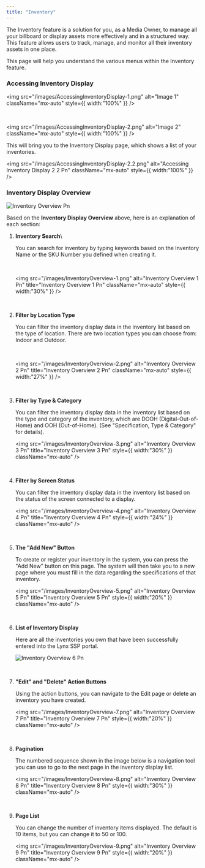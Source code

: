 ```yaml
---
title: "Inventory"
---
```


The Inventory feature is a solution for you, as a Media Owner, to manage all your billboard or display assets more effectively and in a structured way. This feature allows users to track, manage, and monitor all their inventory assets in one place.

This page will help you understand the various menus within the Inventory feature.

### Accessing Inventory Display

<img
  src="/images/AccessingInventoryDisplay-1.png"
  alt="Image 1"
  className="mx-auto"
  style={{ width:"100%" }}
/>

<p class="text-sm"> ‎ ‎ ‎ ‎ ‎ ‎ ‎ ‎ ‎ ‎ ‎ ‎ ‎ ‎ ‎ ‎ ‎ ‎ ‎ ‎ ‎ ‎ ‎</p>

<img
  src="/images/AccessingInventoryDisplay-2.png"
  alt="Image 2"
  className="mx-auto"
  style={{ width:"100%" }}
/>

<p class="text-sm">This will bring you to the Inventory Display page, which shows a list of your inventories. </p>

<img
  src="/images/AccessingInventoryDisplay-2.2.png"
  alt="Accessing Inventory Display 2 2 Pn"
  className="mx-auto"
  style={{ width:"100%" }}
/>

### Inventory Display Overview

![Inventory Overview Pn](/images/InventoryOverview.png)

Based on the **Inventory Display Overview** above, here is an explanation of each section:

1. **Inventory Search**\
   <p class="text-sm">You can search for inventory by typing keywords based on the Inventory Name or the SKU Number you defined when creating it.</p>

   ‎ ‎ ‎ ‎ ‎ ‎ ‎ ‎ ‎ ‎ ‎ ‎ ‎ ‎ ‎ ‎ ‎ ‎ ‎ ‎ ‎ ‎ ‎

   <img
     src="/images/InventoryOverview-1.png"
     alt="Inventory Overview 1 Pn"
     title="Inventory Overview 1 Pn"
     className="mx-auto"
     style={{ width:"30%" }}
   />

   ‎ ‎ ‎ ‎ ‎ ‎ ‎ ‎ ‎ ‎ ‎ ‎ ‎ ‎ ‎ ‎ ‎ ‎ ‎ ‎ ‎ ‎ ‎
2. **Filter by Location Type**

   <p class="text-sm">You can filter the inventory display data in the inventory list based on the type of location. There are two location types you can choose from: Indoor and Outdoor.</p>
   ‎ ‎ ‎ ‎ ‎ ‎ ‎ ‎ ‎ ‎ ‎ ‎ ‎ ‎ ‎ ‎ ‎ ‎ ‎ ‎ ‎ ‎ ‎

   <img
     src="/images/InventoryOverview-2.png"
     alt="Inventory Overview 2 Pn"
     title="Inventory Overview 2 Pn"
     className="mx-auto"
     style={{ width:"27%" }}
   />
   <p class="text-sm"> ‎ ‎ ‎ ‎ ‎ ‎ ‎ ‎ ‎ ‎ ‎ ‎ ‎ ‎ ‎ ‎ ‎ ‎ ‎ ‎ ‎ ‎ ‎</p>
   
3. **Filter by Type & Category**

   <p class="text-sm">You can filter the inventory display data in the inventory list based on the type and category of the inventory, which are DOOH (Digital-Out-of-Home) and OOH (Out-of-Home). (See "Specification, Type & Category" for details).</p>

   <img
     src="/images/InventoryOverview-3.png"
     alt="Inventory Overview 3 Pn"
     title="Inventory Overview 3 Pn"
     style={{ width:"30%" }}
     className="mx-auto"
   />
   <p class="text-sm"> ‎ ‎ ‎ ‎ ‎ ‎ ‎ ‎ ‎ ‎ ‎ ‎ ‎ ‎ ‎ ‎ ‎ ‎ ‎ ‎ ‎ ‎ ‎</p>

4. **Filter by Screen Status**

   <p class="text-sm">You can filter the inventory display data in the inventory list based on the status of the screen connected to a display.</p>

   <img
     src="/images/InventoryOverview-4.png"
     alt="Inventory Overview 4 Pn"
     title="Inventory Overview 4 Pn"
     style={{ width:"24%" }}
     className="mx-auto"
   />
   <p class="text-sm"> ‎ ‎ ‎ ‎ ‎ ‎ ‎ ‎ ‎ ‎ ‎ ‎ ‎ ‎ ‎ ‎ ‎ ‎ ‎ ‎ ‎ ‎ ‎</p>

5. **The "Add New" Button**

   <p class="text-sm">To create or register your inventory in the system, you can press the "Add New" button on this page. The system will then take you to a new page where you must fill in the data regarding the specifications of that inventory.</p>

   <img
     src="/images/InventoryOverview-5.png"
     alt="Inventory Overview 5 Pn"
     title="Inventory Overview 5 Pn"
     style={{ width:"20%" }}
     className="mx-auto"
   />
   <p class="text-sm"> ‎ ‎ ‎ ‎ ‎ ‎ ‎ ‎ ‎ ‎ ‎ ‎ ‎ ‎ ‎ ‎ ‎ ‎ ‎ ‎ ‎ ‎ ‎</p>

6. **List of Inventory Display**

   <p class="text-sm">Here are all the inventories you own that have been successfully entered into the Lynx SSP portal.</p>

   ![Inventory Overview 6 Pn](/images/InventoryOverview-6.png)
   
   <p class="text-sm"> ‎ ‎ ‎ ‎ ‎ ‎ ‎ ‎ ‎ ‎ ‎ ‎ ‎ ‎ ‎ ‎ ‎ ‎ ‎ ‎ ‎ ‎ ‎</p>
   
7. **"Edit" and "Delete" Action Buttons**

   <p class="text-sm">Using the action buttons, you can navigate to the Edit page or delete an inventory you have created.</p>

   <img
     src="/images/InventoryOverview-7.png"
     alt="Inventory Overview 7 Pn"
     title="Inventory Overview 7 Pn"
     style={{ width:"20%" }}
     className="mx-auto"
   />
   <p class="text-sm"> ‎ ‎ ‎ ‎ ‎ ‎ ‎ ‎ ‎ ‎ ‎ ‎ ‎ ‎ ‎ ‎ ‎ ‎ ‎ ‎ ‎ ‎ ‎</p>

8. **Pagination**

   <p class="text-sm">The numbered sequence shown in the image below is a navigation tool you can use to go to the next page in the inventory display list.</p>

   <img
     src="/images/InventoryOverview-8.png"
     alt="Inventory Overview 8 Pn"
     title="Inventory Overview 8 Pn"
     style={{ width:"30%" }}
     className="mx-auto"
   />
   <p class="text-sm"> ‎ ‎ ‎ ‎ ‎ ‎ ‎ ‎ ‎ ‎ ‎ ‎ ‎ ‎ ‎ ‎ ‎ ‎ ‎ ‎ ‎ ‎ ‎</p>

9. **Page List**

   <p class="text-sm">You can change the number of inventory items displayed. The default is 10 items, but you can change it to 50 or 100.</p>

   <img
     src="/images/InventoryOverview-9.png"
     alt="Inventory Overview 9 Pn"
     title="Inventory Overview 9 Pn"
     style={{ width:"20%" }}
     className="mx-auto"
   />